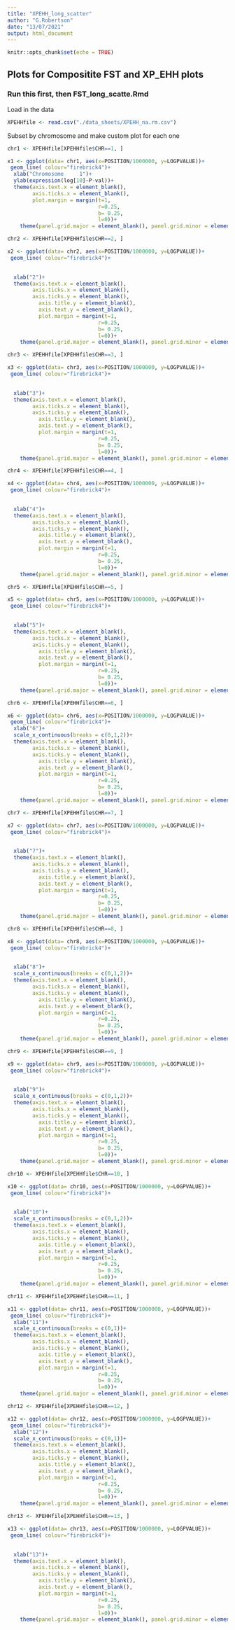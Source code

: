 ```yaml
---
title: "XPEHH_long_scatter"
author: "G.Robertson"
date: "13/07/2021"
output: html_document
---
```


```r
knitr::opts_chunk$set(echo = TRUE)
```

## Plots for Compositite FST and XP_EHH plots

### Run this first, then FST_long_scatte.Rmd

Load in the data
```r
XPEHHfile <- read.csv("./data_sheets/XPEHH_na.rm.csv")

```

Subset by chromosome and make custom plot for each one
```r
chr1 <- XPEHHfile[XPEHHfile$CHR==1, ]

x1 <- ggplot(data= chr1, aes(x=POSITION/1000000, y=LOGPVALUE))+
 geom_line( colour="firebrick4")+
  xlab("Chromosome     1")+
  ylab(expression(log[10]~P-val))+
  theme(axis.text.x = element_blank(),
        axis.ticks.x = element_blank(),
        plot.margin = margin(t=1,
                             r=0.25,
                             b= 0.25,
                             l=0))+
    theme(panel.grid.major = element_blank(), panel.grid.minor = element_blank())
```


```r
chr2 <- XPEHHfile[XPEHHfile$CHR==2, ]

x2 <- ggplot(data= chr2, aes(x=POSITION/1000000, y=LOGPVALUE))+
 geom_line( colour="firebrick4")+
  

  xlab("2")+
  theme(axis.text.x = element_blank(),
        axis.ticks.x = element_blank(),
        axis.ticks.y = element_blank(),
          axis.title.y = element_blank(),
          axis.text.y = element_blank(),
          plot.margin = margin(t=1,
                             r=0.25,
                             b= 0.25,
                             l=0))+
    theme(panel.grid.major = element_blank(), panel.grid.minor = element_blank())
```


```r
chr3 <- XPEHHfile[XPEHHfile$CHR==3, ]

x3 <- ggplot(data= chr3, aes(x=POSITION/1000000, y=LOGPVALUE))+
 geom_line( colour="firebrick4")+
  

  xlab("3")+
  theme(axis.text.x = element_blank(),
        axis.ticks.x = element_blank(),
        axis.ticks.y = element_blank(),
          axis.title.y = element_blank(),
          axis.text.y = element_blank(),
          plot.margin = margin(t=1,
                             r=0.25,
                             b= 0.25,
                             l=0))+
    theme(panel.grid.major = element_blank(), panel.grid.minor = element_blank())
```


```r
chr4 <- XPEHHfile[XPEHHfile$CHR==4, ]

x4 <- ggplot(data= chr4, aes(x=POSITION/1000000, y=LOGPVALUE))+
 geom_line( colour="firebrick4")+
  

  xlab("4")+
  theme(axis.text.x = element_blank(),
        axis.ticks.x = element_blank(),
        axis.ticks.y = element_blank(),
          axis.title.y = element_blank(),
          axis.text.y = element_blank(),
          plot.margin = margin(t=1,
                             r=0.25,
                             b= 0.25,
                             l=0))+
    theme(panel.grid.major = element_blank(), panel.grid.minor = element_blank())
```

```r
chr5 <- XPEHHfile[XPEHHfile$CHR==5, ]

x5 <- ggplot(data= chr5, aes(x=POSITION/1000000, y=LOGPVALUE))+
 geom_line( colour="firebrick4")+
  

  xlab("5")+
  theme(axis.text.x = element_blank(),
        axis.ticks.x = element_blank(),
        axis.ticks.y = element_blank(),
          axis.title.y = element_blank(),
          axis.text.y = element_blank(),
          plot.margin = margin(t=1,
                             r=0.25,
                             b= 0.25,
                             l=0))+
    theme(panel.grid.major = element_blank(), panel.grid.minor = element_blank())
```

```r
chr6 <- XPEHHfile[XPEHHfile$CHR==6, ]

x6 <- ggplot(data= chr6, aes(x=POSITION/1000000, y=LOGPVALUE))+
 geom_line( colour="firebrick4")+
  xlab("6")+
  scale_x_continuous(breaks = c(0,1,2))+
  theme(axis.text.x = element_blank(),
        axis.ticks.x = element_blank(),
        axis.ticks.y = element_blank(),
          axis.title.y = element_blank(),
          axis.text.y = element_blank(),
          plot.margin = margin(t=1,
                             r=0.25,
                             b= 0.25,
                             l=0))+
    theme(panel.grid.major = element_blank(), panel.grid.minor = element_blank())
```

```r
chr7 <- XPEHHfile[XPEHHfile$CHR==7, ]

x7 <- ggplot(data= chr7, aes(x=POSITION/1000000, y=LOGPVALUE))+
 geom_line( colour="firebrick4")+
  

  xlab("7")+
  theme(axis.text.x = element_blank(),
        axis.ticks.x = element_blank(),
        axis.ticks.y = element_blank(),
          axis.title.y = element_blank(),
          axis.text.y = element_blank(),
          plot.margin = margin(t=1,
                             r=0.25,
                             b= 0.25,
                             l=0))+
    theme(panel.grid.major = element_blank(), panel.grid.minor = element_blank())
```

```r
chr8 <- XPEHHfile[XPEHHfile$CHR==8, ]

x8 <- ggplot(data= chr8, aes(x=POSITION/1000000, y=LOGPVALUE))+
 geom_line( colour="firebrick4")+
  

  xlab("8")+
  scale_x_continuous(breaks = c(0,1,2))+
  theme(axis.text.x = element_blank(),
        axis.ticks.x = element_blank(),
        axis.ticks.y = element_blank(),
          axis.title.y = element_blank(),
          axis.text.y = element_blank(),
          plot.margin = margin(t=1,
                             r=0.25,
                             b= 0.25,
                             l=0))+
    theme(panel.grid.major = element_blank(), panel.grid.minor = element_blank())
```


```r
chr9 <- XPEHHfile[XPEHHfile$CHR==9, ]

x9 <- ggplot(data= chr9, aes(x=POSITION/1000000, y=LOGPVALUE))+
 geom_line( colour="firebrick4")+
  

  xlab("9")+
  scale_x_continuous(breaks = c(0,1,2))+
  theme(axis.text.x = element_blank(),
        axis.ticks.x = element_blank(),
        axis.ticks.y = element_blank(),
          axis.title.y = element_blank(),
          axis.text.y = element_blank(),
          plot.margin = margin(t=1,
                             r=0.25,
                             b= 0.25,
                             l=0))+
    theme(panel.grid.major = element_blank(), panel.grid.minor = element_blank())
```


```r
chr10 <- XPEHHfile[XPEHHfile$CHR==10, ]

x10 <- ggplot(data= chr10, aes(x=POSITION/1000000, y=LOGPVALUE))+
 geom_line( colour="firebrick4")+
  

  xlab("10")+
  scale_x_continuous(breaks = c(0,1,2))+
  theme(axis.text.x = element_blank(),
        axis.ticks.x = element_blank(),
        axis.ticks.y = element_blank(),
          axis.title.y = element_blank(),
          axis.text.y = element_blank(),
          plot.margin = margin(t=1,
                             r=0.25,
                             b= 0.25,
                             l=0))+
    theme(panel.grid.major = element_blank(), panel.grid.minor = element_blank())
```


```r
chr11 <- XPEHHfile[XPEHHfile$CHR==11, ]

x11 <- ggplot(data= chr11, aes(x=POSITION/1000000, y=LOGPVALUE))+
 geom_line( colour="firebrick4")+
  xlab("11")+
  scale_x_continuous(breaks = c(0,1))+
  theme(axis.text.x = element_blank(),
        axis.ticks.x = element_blank(),
        axis.ticks.y = element_blank(),
          axis.title.y = element_blank(),
          axis.text.y = element_blank(),
          plot.margin = margin(t=1,
                             r=0.25,
                             b= 0.25,
                             l=0))+
    theme(panel.grid.major = element_blank(), panel.grid.minor = element_blank())
```


```r
chr12 <- XPEHHfile[XPEHHfile$CHR==12, ]

x12 <- ggplot(data= chr12, aes(x=POSITION/1000000, y=LOGPVALUE))+
 geom_line( colour="firebrick4")+
  xlab("12")+
  scale_x_continuous(breaks = c(0,1))+
  theme(axis.text.x = element_blank(),
        axis.ticks.x = element_blank(),
        axis.ticks.y = element_blank(),
          axis.title.y = element_blank(),
          axis.text.y = element_blank(),
          plot.margin = margin(t=1,
                             r=0.25,
                             b= 0.25,
                             l=0))+
    theme(panel.grid.major = element_blank(), panel.grid.minor = element_blank())
```


```r
chr13 <- XPEHHfile[XPEHHfile$CHR==13, ]

x13 <- ggplot(data= chr13, aes(x=POSITION/1000000, y=LOGPVALUE))+
 geom_line( colour="firebrick4")+
  

  xlab("13")+
  theme(axis.text.x = element_blank(),
        axis.ticks.x = element_blank(),
        axis.ticks.y = element_blank(),
          axis.title.y = element_blank(),
          axis.text.y = element_blank(),
          plot.margin = margin(t=1,
                             r=0.25,
                             b= 0.25,
                             l=0))+
    theme(panel.grid.major = element_blank(), panel.grid.minor = element_blank())
```